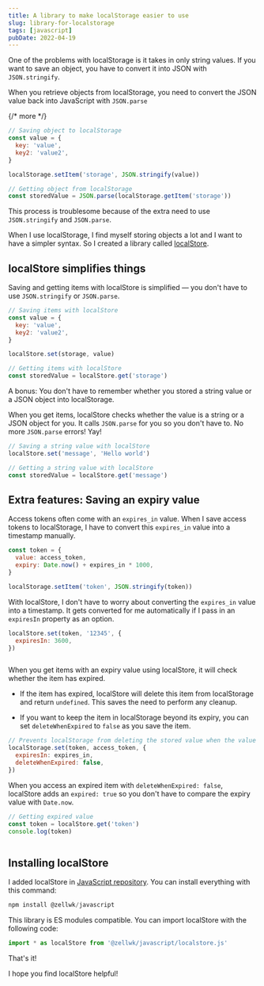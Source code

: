 ```yaml
---
title: A library to make localStorage easier to use
slug: library-for-localstorage
tags: [javascript]
pubDate: 2022-04-19
---
```


One of the problems with localStorage is it takes in only string values. If you want to save an object, you have to convert it into JSON with `JSON.stringify`.

When you retrieve objects from localStorage, you need to convert the JSON value back into JavaScript with `JSON.parse`

{/* more */}

```js
// Saving object to localStorage
const value = {
  key: 'value',
  key2: 'value2',
}

localStorage.setItem('storage', JSON.stringify(value))
```

```js
// Getting object from localStorage
const storedValue = JSON.parse(localStorage.getItem('storage'))
```

This process is troublesome because of the extra need to use `JSON.stringify` and `JSON.parse`.

When I use localStorage, I find myself storing objects a lot and I want to have a simpler syntax. So I created a library called [localStore](https://github.com/zellwk/javascript/tree/master/src/browser/localstore).

## localStore simplifies things

Saving and getting items with localStore is simplified — you don't have to use `JSON.stringify` or `JSON.parse`.

```js
// Saving items with localStore
const value = {
  key: 'value',
  key2: 'value2',
}

localStore.set(storage, value)
```

```js
// Getting items with localStore
const storedValue = localStore.get('storage')
```

A bonus: You don't have to remember whether you stored a string value or a JSON object into localStorage.

When you get items, localStore checks whether the value is a string or a JSON object for you. It calls `JSON.parse` for you so you don't have to. No more `JSON.parse` errors! Yay!

```js
// Saving a string value with localStore
localStore.set('message', 'Hello world')
```

```js
// Getting a string value with localStore
const storedValue = localStore.get('message')
```

## Extra features: Saving an expiry value

Access tokens often come with an `expires_in` value. When I save access tokens to localStorage, I have to convert this `expires_in` value into a timestamp manually.

```js
const token = {
  value: access_token,
  expiry: Date.now() + expires_in * 1000,
}

localStorage.setItem('token', JSON.stringify(token))
```

With localStore, I don't have to worry about converting the `expires_in` value into a timestamp. It gets converted for me automatically if I pass in an `expiresIn` property as an option.

```js
localStore.set(token, '12345', {
  expiresIn: 3600,
})
```

<Image
  src='/assets/2022/localstore/localstore-with-expiry.png'
  alt=''
  loading='lazy'
/>

When you get items with an expiry value using localStore, it will check whether the item has expired.

- If the item has expired, localStore will delete this item from localStorage and return `undefined`. This saves the need to perform any cleanup.

- If you want to keep the item in localStorage beyond its expiry, you can set `deleteWhenExpired` to `false` as you save the item.

```js
// Prevents localStorage from deleting the stored value when the value expires
localStorage.set(token, access_token, {
  expiresIn: expires_in,
  deleteWhenExpired: false,
})
```

When you access an expired item with `deleteWhenExpired: false`, localStore adds an `expired: true` so you don't have to compare the expiry value with `Date.now`.

```js
// Getting expired value
const token = localStore.get('token')
console.log(token)
```

<Image
  src='/assets/2022/localstore/expired-no-delete.png'
  alt=''
  loading='lazy'
/>

## Installing localStore

I added localStore in [JavaScript repository](https://github.com/zellwk/javascript). You can install everything with this command:

```js
npm install @zellwk/javascript
```

This library is ES modules compatible. You can import localStore with the following code:

```js
import * as localStore from '@zellwk/javascript/localstore.js'
```

That's it!

I hope you find localStore helpful!
